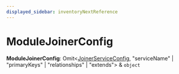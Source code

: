 ```yaml
---
displayed_sidebar: inventoryNextReference
---
```



# ModuleJoinerConfig

 **ModuleJoinerConfig**: Omit&#60;[JoinerServiceConfig](../../interfaces/inventory_next.JoinerServiceConfig/page.mdx), "serviceName" \| "primaryKeys" \| "relationships" \| "extends"&#62; & `object`
